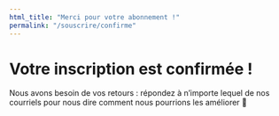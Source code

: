 ```yaml
---
html_title: "Merci pour votre abonnement !"
permalink: "/souscrire/confirme"
---
```

# Votre inscription est confirmée !

Nous avons besoin de vos retours : répondez à n’importe lequel de nos courriels pour nous dire comment nous pourrions les améliorer 🙂
